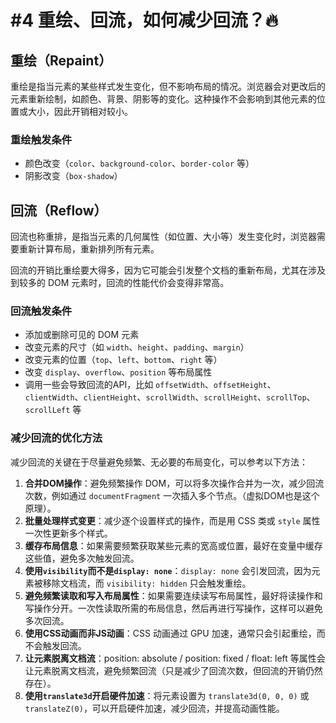 # #4 重绘、回流，如何减少回流？🔥

## 重绘（Repaint）

重绘是指当元素的某些样式发生变化，但不影响布局的情况。浏览器会对更改后的元素重新绘制，如颜色、背景、阴影等的变化。这种操作不会影响到其他元素的位置或大小，因此开销相对较小。

### 重绘触发条件

- 颜色改变（`color`、`background-color`、`border-color` 等）
- 阴影改变（`box-shadow`）

## 回流（Reflow）


回流也称重排，是指当元素的几何属性（如位置、大小等）发生变化时，浏览器需要重新计算布局，重新排列所有元素。

回流的开销比重绘要大得多，因为它可能会引发整个文档的重新布局，尤其在涉及到较多的 DOM 元素时，回流的性能代价会变得非常高。

### 回流触发条件

- 添加或删除可见的 DOM 元素
- 改变元素的尺寸（如 `width`、`height`、`padding`、`margin`）
- 改变元素的位置（`top`、`left`、`bottom`、`right` 等）
- 改变 `display`、`overflow`、`position` 等布局属性
- 调用一些会导致回流的API，比如 `offsetWidth`、`offsetHeight`、`clientWidth`、`clientHeight`、`scrollWidth`、`scrollHeight`、`scrollTop`、`scrollLeft` 等

### 减少回流的优化方法

减少回流的关键在于尽量避免频繁、无必要的布局变化，可以参考以下方法：

1. **合并DOM操作**：避免频繁操作 DOM，可以将多次操作合并为一次，减少回流次数，例如通过 `documentFragment` 一次插入多个节点。（虚拟DOM也是这个原理）。
2. **批量处理样式变更**：减少逐个设置样式的操作，而是用 CSS 类或 `style` 属性一次性更新多个样式。
3. **缓存布局信息**：如果需要频繁获取某些元素的宽高或位置，最好在变量中缓存这些值，避免多次触发回流。
4. **使用`visibility`而不是`display: none`**：`display: none` 会引发回流，因为元素被移除文档流，而 `visibility: hidden` 只会触发重绘。
5. **避免频繁读取和写入布局属性**：如果需要连续读写布局属性，最好将读操作和写操作分开。一次性读取所需的布局信息，然后再进行写操作，这样可以避免多次回流。
6. **使用CSS动画而非JS动画**：CSS 动画通过 GPU 加速，通常只会引起重绘，而不会触发回流。
7. **让元素脱离文档流**：position: absolute / position: fixed / float: left 等属性会让元素脱离文档流，避免频繁回流（只是减少了回流次数，但回流的开销仍然存在）。
8. **使用`translate3d`开启硬件加速**：将元素设置为 `translate3d(0, 0, 0)` 或 `translateZ(0)`，可以开启硬件加速，减少回流，并提高动画性能。
